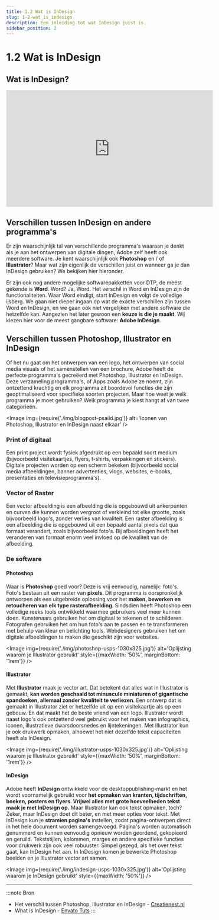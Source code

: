 ```yaml
---
title: 1.2 Wat is InDesign
slug: 1-2-wat_is_indesign
description: Een inleiding tot wat InDesign juist is.
sidebar_position: 2
---
```



# 1.2 Wat is InDesign

## Wat is InDesign?

<iframe width="560" height="315" src="https://www.youtube.com/embed/EMlRZRa0ZsY" title="YouTube video player" frameborder="0" allow="accelerometer; autoplay; clipboard-write; encrypted-media; gyroscope; picture-in-picture; web-share" allowfullscreen></iframe>

## Verschillen tussen InDesign en andere programma's

Er zijn waarschijnlijk tal van verschillende programma's waaraan je denkt als je aan het ontwerpen van digitale dingen, Adobe zelf heeft ook meerdere software. Je kent waarschijnlijk ook **Photoshop** en / of **Illustrator**? Maar wat zijn eigenlijk de verschillen juist en wanneer ga je dan <Highlight>InDesign</Highlight> gebruiken? We bekijken hier hieronder.

Er zijn ook nog andere mogelijke softwarepakketten voor DTP, de meest gekende is **Word**. Word? Ja, Word. Het verschil in Word en InDesign zijn de functionaliteiten. Waar Word eindigt, start InDesign en volgt de volledige ijsberg. We gaan niet dieper ingaan op wat de exacte verschillen zijn tussen Word en InDesign, en we gaan ook niet vergelijken met andere software die hetzelfde kan. Aangezien het later gewoon een **keuze is die je maakt**. Wij kiezen hier voor de meest gangbare software: **Adobe InDesign**.

## Verschillen tussen Photoshop, Illustrator en InDesign

Of het nu gaat om het ontwerpen van een logo, het ontwerpen van social media visuals of het samenstellen van een brochure, Adobe heeft de perfecte programma's gecreëerd met Photoshop, Illustrator en InDesign. Deze verzameling programma's, of Apps zoals Adobe ze noemt, zijn ontzettend krachtig en elk programma zit boordevol functies die zijn geoptimaliseerd voor specifieke soorten projecten. Maar hoe weet je welk programma je moet gebruiken? Welk programma je kiest hangt af van twee categorieën.

<Image 
  img={require('./img/blogpost-psaiid.jpg')}
  alt='Iconen van Photoshop, Illustrator en InDesign naast elkaar'
/>

### Print of digitaal

Een print project wordt fysiek afgedrukt op een bepaald soort medium (bijvoorbeeld visitekaartjes, flyers, t-shirts, verpakkingen en stickers). Digitale projecten worden op een scherm bekeken (bijvoorbeeld social media afbeeldingen, banner advertenties, vlogs, websites, e-books, presentaties en televisieprogramma's).

### Vector of Raster

Een vector afbeelding is een afbeelding die is opgebouwd uit ankerpunten en curven die kunnen worden vergroot of verkleind tot elke grootte, zoals bijvoorbeeld logo's, zonder verlies van kwaliteit. Een raster afbeelding is een afbeelding die is opgebouwd uit een bepaald aantal pixels dat qua formaat verandert, zoals bijvoorbeeld foto's. Bij afbeeldingen heeft het veranderen van formaat enorm veel invloed op de kwaliteit van de afbeelding.

### De software

#### Photoshop

Waar is **Photoshop** goed voor? Deze is vrij eenvoudig, namelijk: <Highlight>foto's</Highlight>. Foto's bestaan uit een raster van **pixels**. Dit programma is oorspronkelijk ontworpen als een uitgebreide oplossing voor het **maken, bewerken en retoucheren van elk type rasterafbeelding**. Sindsdien heeft Photoshop een volledige reeks tools ontwikkeld waarmee gebruikers veel meer kunnen doen. Kunstenaars gebruiken het om digitaal te tekenen of te schilderen. Fotografen gebruiken het om hun foto's aan te passen en te transformeren met behulp van kleur en belichting tools. Webdesigners gebruiken het om digitale afbeeldingen te maken die geschikt zijn voor websites.

<Image 
  img={require('./img/photoshop-usps-1030x325.jpg')}
  alt='Oplijsting waarom je Illustrator gebruikt'
  style={{maxWidth: '50%', marginBottom: '1rem'}}
/>

#### Illustrator

Met **Illustrator** maak je <Highlight>vector art</Highlight>. Dat betekent dat alles wat in Illustrator is gemaakt, **kan worden geschaald tot minuscule miniaturen of gigantische spandoeken, allemaal zonder kwaliteit te verliezen**. Een ontwerp dat is gemaakt in Illustrator ziet er hetzelfde uit op een visitekaartje als op een gebouw. En dat maakt het de beste vriend van een logo. Illustrator wordt naast logo's ook ontzettend veel gebruikt voor het maken van infographics, iconen, illustratieve dwarsdoorsnedes en lijntekeningen. Met Illustrator kun je ook drukwerk opmaken, alhoewel het niet dezelfde tekst capaciteiten heeft als InDesign.

<Image 
  img={require('./img/illustrator-usps-1030x325.jpg')}
  alt='Oplijsting waarom je Illustrator gebruikt'
  style={{maxWidth: '50%', marginBottom: '1rem'}}
/>

#### InDesign

Adobe heeft **InDesign** ontwikkeld voor de <Highlight>desktoppublishing-markt</Highlight> en het wordt voornamelijk gebruikt voor **het opmaken van kranten, tijdschriften, boeken, posters en flyers. Vrijwel alles met grote hoeveelheden tekst maak je met InDesign op.** Maar Illustrator kan ook tekst opmaken, toch? Zeker, maar InDesign doet dit beter, en met meer opties voor tekst. Met InDesign kun je **stramien pagina's** instellen, zodat pagina-ontwerpen direct in het hele document worden samengevoegd. Pagina's worden automatisch genummerd en kunnen eenvoudig opnieuw worden geordend, gekopieerd en geruild. Tekststijlen, kolommen, marges en andere specifieke functies voor drukwerk zijn ook veel robuuster. Simpel gezegd, als het over tekst gaat, kan InDesign het aan. In InDesign komen je bewerkte Photoshop beelden en je Illustrator vector art samen.

<Image 
  img={require('./img/indesign-usps-1030x325.jpg')}
  alt='Oplijsting waarom je InDesign gebruikt'
  style={{maxWidth: '50%'}}
/>

---

:::note Bron
- Het verschil tussen Photoshop, Illustrator en InDesign - <a href="https://www.creatienest.nl/adobe/het-verschil-tussen-photoshop-illustrator-en-indesign/" target="_blank">Creatienest.nl</a>
- What is InDesign - <a href="https://design.tutsplus.com/tutorials/search/indesign?utm_campaign=yt_tutsplus_EMlRZRa0ZsY&utm_medium=referral&utm_source=youtube.com&utm_content=description" target="_blank">Envato Tuts</a>
:::